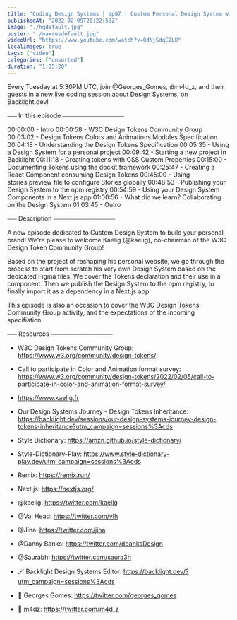 ```yaml
---
title: "Coding Design Systems | ep07 | Custom Personal Design System with Kaelig"
publishedAt: "2022-02-09T20:22:59Z"
image: "./hqdefault.jpg"
poster: "./maxresdefault.jpg"
videoUrl: "https://www.youtube.com/watch?v=OdNjSdqE2LU"
localImages: true
tags: ["video"]
categories: ["unsorted"]
duration: "1:05:20"
---
```

Every Tuesday at 5:30PM UTC, join @Georges_Gomes, @m4d_z, and their guests in a new live coding session about Design Systems, on Backlight.dev!

⎯⎯⎯ In this episode ⎯⎯⎯⎯⎯⎯⎯⎯⎯⎯⎯⎯⎯⎯⎯⎯⎯⎯⎯⎯

00:00:00 - Intro
00:00:58 - W3C Design Tokens Community Group
00:03:02 - Design Tokens Colors and Animations Modules Specification
00:04:18 - Understanding the Design Tokens Specification
00:05:35 - Using a Design System for a personal project
00:09:42 - Starting a new project in Backlight
00:11:18 - Creating tokens with CSS Custom Properties
00:15:00 - Documenting Tokens using the dockit framework
00:25:47 - Creating a React Component consuming Design Tokens
00:45:00 - Using stories.preview file to configure Stories globally
00:48:53 - Publishing your Design System to the npm registry
00:54:59 - Using your Design System Components in a Next.js app
01:00:56 - What did we learn? Collaborating on the Design System
01:03:45 - Outro

⎯⎯⎯ Description ⎯⎯⎯⎯⎯⎯⎯⎯⎯⎯⎯⎯⎯⎯⎯⎯⎯⎯⎯⎯

A new episode dedicated to Custom Design System to build your personal brand! We're please to welcome Kaelig (@kaelig), co-chairman of the W3C Design Token Community Group!

Based on the project of reshaping his personal website, we go through the process to start from scratch his very own Design System based on the dedicated Figma files. We cover the Tokens declaration and their use in a component. Then we publish the Design System to the npm registry, to finally import it as a dependency in a Next.js app.

This episode is also an occasion to cover the W3C Design Tokens Community Group activity, and the expectations of the incoming specifiation.

⎯⎯⎯ Resources ⎯⎯⎯⎯⎯⎯⎯⎯⎯⎯⎯⎯⎯⎯⎯⎯⎯⎯⎯⎯

- W3C Design Tokens Community Group: https://www.w3.org/community/design-tokens/
- Call to participate in Color and Animation format survey: https://www.w3.org/community/design-tokens/2022/02/05/call-to-participate-in-color-and-animation-format-survey/

- https://www.kaelig.fr

- Our Design Systems Journey - Design Tokens Inheritance: https://backlight.dev/sessions/our-design-systems-journey-design-tokens-inheritance?utm_campaign=sessions%3Acds

- Style Dictionary: https://amzn.github.io/style-dictionary/
- Style-Dictionary-Play: https://www.style-dictionary-play.dev/utm_campaign=sessions%3Acds
- Remix: https://remix.run/
- Next.js: https://nextjs.org/

- @kaelig: https://twitter.com/kaelig
- @Val Head: https://twitter.com/vlh
- @Jina: https://twitter.com/jina
- @Danny Banks: https://twitter.com/dbanksDesign
- @Saurabh: https://twitter.com/saura3h

- 🪄 Backlight Design Systems Editor: https://backlight.dev/?utm_campaign=sessions%3Acds
- 🐥 Georges Gomes: https://twitter.com/georges_gomes
- 🐥 m4dz: https://twitter.com/m4d_z
